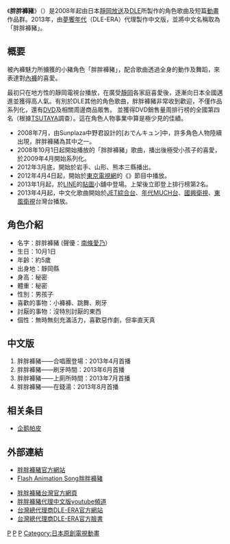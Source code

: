 {{unreferenced|time=2013-04-12T10:42:22+00:00}}
{{Japanese|japanese=パンパカパンツ|romaji=PANPAKA PANTSU}}

《'''胖胖褲豬'''》（{{lang-ja|パンパカパンツ}}）是2008年起由日本[[靜岡放送|靜岡放送]]及[[DLE|DLE]]所製作的角色歌曲及短篇[[動畫|動畫]]作品群。2013年，由[[夢饗年代|夢饗年代]]（DLE-ERA）代理製作中文版，並將中文名稱取為「胖胖褲豬」。

== 概要 ==
被內褲魅力所擄獲的小豬角色「胖胖褲豬」，配合歌曲透過全身的動作及舞蹈，來表達對[[內褲|內褲]]的喜愛。

最初只在地方性的靜岡電視台播放，在廣受[[靜岡|靜岡]]各家庭喜愛後，逐漸向日本全國邁進並獲得高人氣。有別於DLE其他的角色歌曲，胖胖褲豬非常收到歡迎，不僅作品系列化，還有[[DVD|DVD]]及相關周邊商品販售。
並獲得DVD銷售量周排行榜的全國第四名（根據[[TSUTAYA|TSUTAYA]]調查）。這在角色人物事業中算是極少見的佳績。

* 2008年7月，由Sunplaza中野君設計的[おでんキュン]中，許多角色人物陸續出現，胖胖褲豬為其中之一。
* 2008年10月1日起開始播放的「胖胖褲豬」歌曲，播出後極受小孩子的喜愛，於2009年4月開始系列化。
* 2012年3月底，開始於岩手、山形、熊本三縣播出。
* 2012年4月4日起，開始於[[東京電視網|東京電視網]]的《{{link-ja|NORI-STAR!|のりスタ!|NORI-STAR MAX}}》節目中播放。
* 2013年1月起，於[[LINE|LINE]]的[[貼圖|貼圖]]小舖中登場。上架後立即登上排行榜第2名。
* 2013年4月起，中文化歌曲開始於[[JET綜合台|JET綜合台]]、[[年代MUCH台|年代MUCH台]]、[[國興衛視|國興衛視]]、[[東風衛視|東風衛視]]台灣台播放。

== 角色介紹 ==
* 名字：胖胖褲豬     (聲優：[[南條愛乃|南條愛乃]]）
* 生日：10月1日
* 年齡：約5歲
* 出身地：靜岡縣
* 身高：秘密
* 體重：秘密
* 性別：男孩子
* 喜歡的事物：小褲褲、跳舞、刷牙
* 討厭的事物：沒特別討厭的東西
* 個性：無時無刻充滿活力，喜歡惡作劇，但率直天真

== 中文版 ==
#胖胖褲豬——合唱團登場：2013年4月首播 <br />
#胖胖褲豬——刷牙時間：2013年6月首播<br />
#胖胖褲豬——上廁所時間：2013年7月首播 <br />
#胖胖褲豬——在錢湯：2013年8月首播<br />

== 相关条目 ==
*[[企鹅帕皮|企鹅帕皮]]

== 外部連結 ==
* [http://www.panpaka.com/ 胖胖褲豬官方網站]{{ja}}
* [http://www3.digisbs.com/anime/ Flash Animation Song胖胖褲豬]{{ja}}

* [https://web.archive.org/web/20131222011240/http://www.dle-era.com.tw/character_one.jsp?characterId=1 胖胖褲豬台灣官方網頁]
* [https://www.youtube.com/user/DLEERA/ 胖胖褲豬代理中文版youtube頻道]
* [https://web.archive.org/web/20131220231438/http://www.dle-era.com.tw/ 台灣總代理商DLE-ERA官方網站]
* [https://www.facebook.com/pages/Dle-Era-%E5%A4%A2%E9%A5%97%E5%B9%B4%E4%BB%A3/209604682533642 台灣總代理商DLE-ERA官方臉書]


[[Category:TBS動畫|P]]
[[Category:東京電視網動畫|P]]
[[Category:猪主角故事|P]]
[[Category:日本原創電視動畫|Category:日本原創電視動畫]]